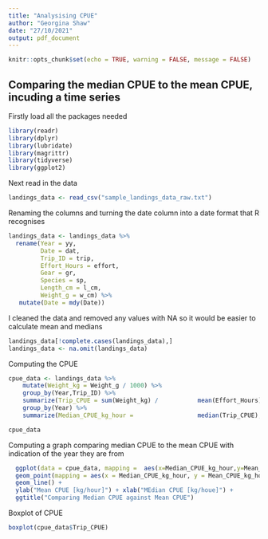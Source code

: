 ```yaml
---
title: "Analysising CPUE"
author: "Georgina Shaw"
date: "27/10/2021"
output: pdf_document
---
```


```r
knitr::opts_chunk$set(echo = TRUE, warning = FALSE, message = FALSE)
```

## Comparing the median CPUE to the mean CPUE, incuding a time series

Firstly load all the packages needed
```r
library(readr)
library(dplyr)
library(lubridate)
library(magrittr)
library(tidyverse)
library(ggplot2)
```

Next read in the data 
```r
landings_data <- read_csv("sample_landings_data_raw.txt")
```

Renaming the columns and turning the date column into a date format that R recognises
```r
landings_data <- landings_data %>%
  rename(Year = yy,
         Date = dat,
         Trip_ID = trip,
         Effort_Hours = effort,
         Gear = gr,
         Species = sp,
         Length_cm = l_cm,
         Weight_g = w_cm) %>%
   mutate(Date = mdy(Date)) 
```  



I cleaned the data and removed any values with NA so it would be easier to calculate mean and medians 
```r
landings_data[!complete.cases(landings_data),]
landings_data <- na.omit(landings_data)
```

Computing the CPUE 
```r
cpue_data <- landings_data %>% 
    mutate(Weight_kg = Weight_g / 1000) %>%
    group_by(Year,Trip_ID) %>% 
    summarize(Trip_CPUE = sum(Weight_kg) /           mean(Effort_Hours)) %>% 
    group_by(Year) %>% 
    summarize(Median_CPUE_kg_hour =                  median(Trip_CPUE), Mean_CPUE_kg_hour =           mean(Trip_CPUE), Trip_CPUE = Trip_CPUE) 
```
```r
cpue_data
```

Computing a graph comparing median CPUE to the mean CPUE with indication of the year they are from
```r
  ggplot(data = cpue_data, mapping =  aes(x=Median_CPUE_kg_hour,y=Mean_CPUE_kg_hour)) +
  geom_point(mapping = aes(x = Median_CPUE_kg_hour, y = Mean_CPUE_kg_hour, color = Year)) +
  geom_line() + 
  ylab("Mean CPUE [kg/hour]") + xlab("MEdian CPUE [kg/houe]") +
  ggtitle("Comparing Median CPUE against Mean CPUE") 
```

Boxplot of CPUE
```r
boxplot(cpue_data$Trip_CPUE)
```




